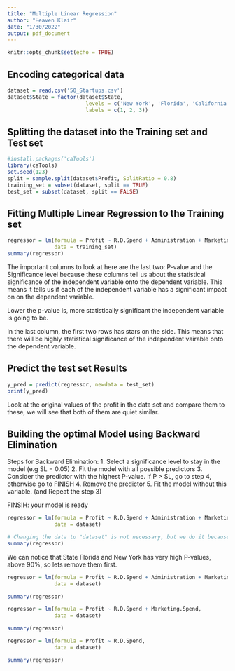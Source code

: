 ```yaml
---
title: "Multiple Linear Regression"
author: "Heaven Klair"
date: "1/30/2022"
output: pdf_document
---
```


```r
knitr::opts_chunk$set(echo = TRUE)
```

## Encoding categorical data 
```r
dataset = read.csv('50_Startups.csv')
dataset$State = factor(dataset$State,
                         levels = c('New York', 'Florida', 'California'),
                         labels = c(1, 2, 3))
```


## Splitting the dataset into the Training set and Test set
```r
#install.packages('caTools')
library(caTools)
set.seed(123)
split = sample.split(dataset$Profit, SplitRatio = 0.8)
training_set = subset(dataset, split == TRUE)
test_set = subset(dataset, split == FALSE)
```

## Fitting Multiple Linear Regression to the Training set
```r
regressor = lm(formula = Profit ~ R.D.Spend + Administration + Marketing.Spend + State,
               data = training_set)
summary(regressor)
```

The important columns to look at here are the last two: P-value and the Significance level because these columns tell us about the statistical significance of the independent variable onto the dependent variable. This means it tells us if each of the independent variable has a significant impact on on the dependent variable. 

Lower the p-value is, more statistically significant the independent variable is going to be.

In the last column, the first two rows has stars on the side. This means that there will be highly statistical significance of the independent vairable onto the dependent variable.

## Predict the test set Results
```r
y_pred = predict(regressor, newdata = test_set)
print(y_pred)
```
Look at the original values of the profit in the data set and compare them to these, we will see that both of them are quiet similar.

## Building the optimal Model using Backward Elimination
Steps for Backward Elimination:
1. Select a significance level to stay in the model (e.g SL = 0.05)
2. Fit the model with all possible predictors
3. Consider the predictor with the highest P-value. If P > SL, go to step 4, otherwise go to FINISH
4. Remove the predictor
5. Fit the model without this variable. (and Repeat the step 3)

FINSIH: your model is ready

```r
regressor = lm(formula = Profit ~ R.D.Spend + Administration + Marketing.Spend + State,
               data = dataset)

# Changing the data to "dataset" is not necessary, but we do it because we would like to use all the data # to see the correlations.
summary(regressor)
```
We can notice that State Florida and New York has very high P-values, above 90%, so lets remove them first.


```r
regressor = lm(formula = Profit ~ R.D.Spend + Administration + Marketing.Spend,
               data = dataset)

summary(regressor)

regressor = lm(formula = Profit ~ R.D.Spend + Marketing.Spend,
               data = dataset)

summary(regressor)

regressor = lm(formula = Profit ~ R.D.Spend,
               data = dataset)

summary(regressor)

```




